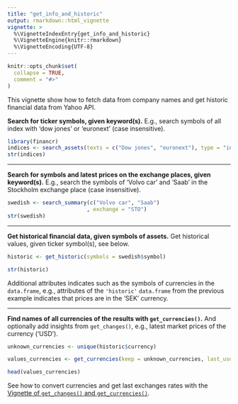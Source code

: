 ```yaml
---
title: "get_info_and_historic"
output: rmarkdown::html_vignette
vignette: >
  %\VignetteIndexEntry{get_info_and_historic}
  %\VignetteEngine{knitr::rmarkdown}
  %\VignetteEncoding{UTF-8}
---
```


```r
knitr::opts_chunk$set(
  collapse = TRUE,
  comment = "#>"
)
```

This vignette show how to fetch data from company names and get historic financial data from Yahoo API.


**Search for ticker symbols, given keyword(s).** E.g., search symbols of all index with 'dow jones' or 'euronext' (case insensitive).

```r
library(financr)
indices <- search_assets(texts = c("Dow jones", "euronext"), type = "index" )
str(indices)
```

---

**Search for symbols and latest prices on the exchange places, given keyword(s).** E.g., search the symbols of 'Volvo car' and 'Saab' in the Stockholm exchange place (case insensitive).

```r
swedish <- search_summary(c("Volvo car", "Saab")
                         , exchange = "STO")
str(swedish)

```

---

**Get historical financial data, given symbols of assets.** Get historical values, given ticker symbol(s), see below.

```r
historic <- get_historic(symbols = swedish$symbol)

str(historic)
```

Additional attributes indicates such as the symbols of currencies in the `data.frame`, e.g., attributes of the `'historic'` `data.frame` from the previous example indicates that prices are in the 'SEK' currency. 

---

**Find names of all currencies of the results with `get_currencies()`.** And optionally add insights from `get_changes()`, e.g., latest market prices of the currency ('USD').
 
```r
unknown_currencies <- unique(historic$currency)

values_currencies <- get_currencies(keep = unknown_currencies, last_usd_values = T)

head(values_currencies)

```

See how to convert currencies and get last exchanges rates with the [Vignette of `get_changes()` and `get_currencies()`](https://clement-lvd.github.io/financr/articles/get_changes.html). 

